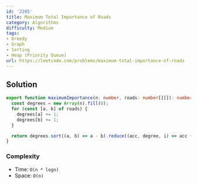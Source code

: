 ```yaml
---
id: '2285'
title: Maximum Total Importance of Roads
category: Algorithms
difficulty: Medium
tags:
- Greedy
- Graph
- Sorting
- Heap (Priority Queue)
url: https://leetcode.com/problems/maximum-total-importance-of-roads
---
```


## Solution

```typescript filename="solution.ts" copy
export function maximumImportance(n: number, roads: number[][]): number {
  const degrees = new Array(n).fill(0);
  for (const [a, b] of roads) {
    degrees[a] += 1;
    degrees[b] += 1;
  }

  return degrees.sort((a, b) => a - b).reduce((acc, degree, i) => acc + degree * (i + 1), 0);
}
```

### Complexity

- Time: `O(n * logn)`
- Space: `O(n)`

